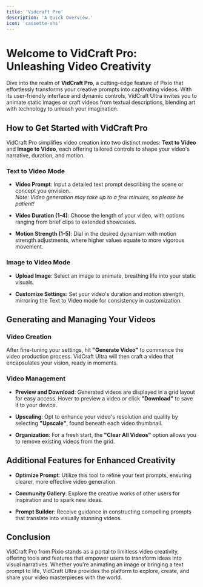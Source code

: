```yaml
---
title: 'Vidcraft Pro'
description: 'A Quick Overview.'
icon: 'cassette-vhs'
---
```


# Welcome to VidCraft Pro: Unleashing Video Creativity

Dive into the realm of **VidCraft Pro**, a cutting-edge feature of Pixio that effortlessly transforms your creative prompts into captivating videos. With its user-friendly interface and dynamic controls, VidCraft Ultra invites you to animate static images or craft videos from textual descriptions, blending art with technology to unleash your imagination. 

## How to Get Started with VidCraft Pro

VidCraft Pro simplifies video creation into two distinct modes: **Text to Video** and **Image to Video**, each offering tailored controls to shape your video's narrative, duration, and motion.

### Text to Video Mode
- **Video Prompt**: Input a detailed text prompt describing the scene or concept you envision.  
  _Note: Video generation may take up to a few minutes, so please be patient!_

- **Video Duration (1-4)**: Choose the length of your video, with options ranging from brief clips to extended showcases.

- **Motion Strength (1-5)**: Dial in the desired dynamism with motion strength adjustments, where higher values equate to more vigorous movement.

### Image to Video Mode
- **Upload Image**: Select an image to animate, breathing life into your static visuals.

- **Customize Settings**: Set your video's duration and motion strength, mirroring the Text to Video mode for consistency in customization.

## Generating and Managing Your Videos

### Video Creation
After fine-tuning your settings, hit **"Generate Video"** to commence the video production process. VidCraft Ultra will then craft a video that encapsulates your vision, ready in moments.

### Video Management
- **Preview and Download**: Generated videos are displayed in a grid layout for easy access. Hover to preview a video or click **"Download"** to save it to your device.

- **Upscaling**: Opt to enhance your video's resolution and quality by selecting **"Upscale"**, found beneath each video thumbnail.

- **Organization**: For a fresh start, the **"Clear All Videos"** option allows you to remove existing videos from the grid.

## Additional Features for Enhanced Creativity

- **Optimize Prompt**: Utilize this tool to refine your text prompts, ensuring clearer, more effective video generation.

- **Community Gallery**: Explore the creative works of other users for inspiration and to spark new ideas.

- **Prompt Builder**: Receive guidance in constructing compelling prompts that translate into visually stunning videos.

## Conclusion

VidCraft Pro from Pixio stands as a portal to limitless video creativity, offering tools and features that empower users to transform ideas into visual narratives. Whether you're animating an image or bringing a text prompt to life, VidCraft Ultra provides the platform to explore, create, and share your video masterpieces with the world.
